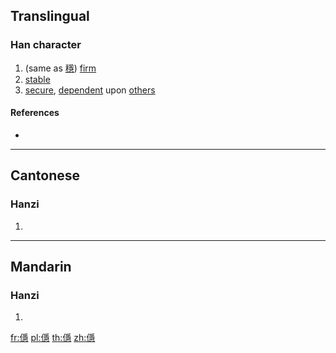 ==Translingual==

===Han character===
{{Han char|rn=9|rad=人|as=14|sn=16|four=|canj=OBMP|ids=⿰亻⿱爫⿳工彐心}}

# (same as [[穩]]) [[firm]]
# [[stable]]
# [[secure]], [[dependent]] upon [[other]]s

====References====
* {{Han ref|kx=0119.320|hdz=10231.080|uh=349A|ud=13466}}

----

==Cantonese==

===Hanzi===
{{yue-hanzi|jyut=[[waan2]]|y=waan2}}

# {{defn|lang=yue|sort=人14}}

----

==Mandarin==

===Hanzi===
{{cmn-hanzi|pin=[[yìn]] ([[yin4]]), [[wěn]] ([[wen3]])|wg=yin<sup>4</sup>, wen<sup>3</sup>}}

# {{defn|lang=cmn|sort=人14}}

[[fr:㒚]]
[[pl:㒚]]
[[th:㒚]]
[[zh:㒚]]